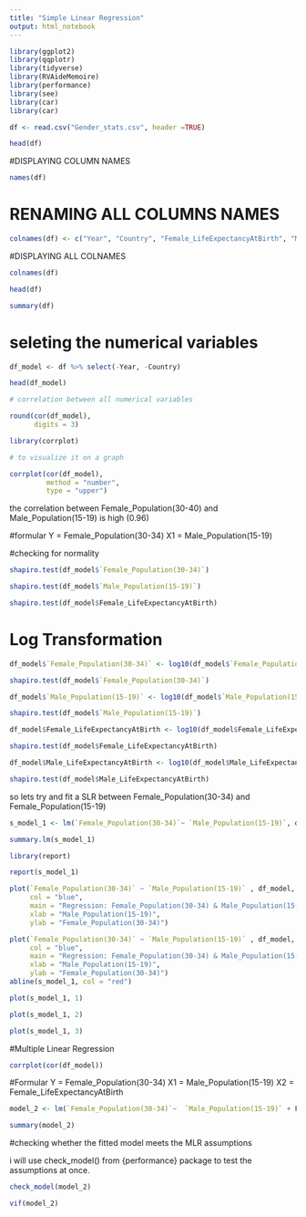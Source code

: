 ```yaml
---
title: "Simple Linear Regression"
output: html_notebook
---
```


```r
library(ggplot2)
library(qqplotr)
library(tidyverse)
library(RVAideMemoire)
library(performance)
library(see)
library(car)
library(car)
```

```r
df <- read.csv("Gender_stats.csv", header =TRUE)
```


```r
head(df)
```

#DISPLAYING COLUMN NAMES
```r
names(df)
```

# RENAMING ALL COLUMNS NAMES
```r
colnames(df) <- c("Year", "Country", "Female_LifeExpectancyAtBirth", "Male_LifeExpectancyAtBirth", "Female_Population(30-34)", "Male_Population(30-34)", "Male_Population(15-19)", "Female_Population(15-19)")
```

#DISPLAYING ALL COLNAMES

```r
colnames(df)
```

```r
head(df)
```

```r
summary(df)
```

# seleting the numerical variables
```r
df_model <- df %>% select(-Year, -Country)
```

```r
head(df_model)
```


```r
# correlation between all numerical variables

round(cor(df_model), 
      digits = 3)
```
```r
library(corrplot)
```


```r
# to visualize it on a graph

corrplot(cor(df_model),
         method = "number",
         type = "upper")
```
the correlation between Female_Population(30-40) and Male_Population(15-19) is high (0.96)

#formular
Y = Female_Population(30-34)
X1 = Male_Population(15-19)


#checking for normality
```r
shapiro.test(df_model$`Female_Population(30-34)`)
```

```r
shapiro.test(df_model$`Male_Population(15-19)`)
```
```r
shapiro.test(df_model$Female_LifeExpectancyAtBirth)
```

# Log Transformation
```r
df_model$`Female_Population(30-34)` <- log10(df_model$`Female_Population(30-34)`)
```

```r
shapiro.test(df_model$`Female_Population(30-34)`)
```
```r
df_model$`Male_Population(15-19)` <- log10(df_model$`Male_Population(15-19)`)
```

```r
shapiro.test(df_model$`Male_Population(15-19)`)
```
```r
df_model$Female_LifeExpectancyAtBirth <- log10(df_model$Female_LifeExpectancyAtBirth)
```

```r
shapiro.test(df_model$Female_LifeExpectancyAtBirth)
```
```r
df_model$Male_LifeExpectancyAtBirth <- log10(df_model$Male_LifeExpectancyAtBirth)
```

```r
shapiro.test(df_model$Male_LifeExpectancyAtBirth)
```


so lets try and fit a SLR between Female_Population(30-34) and Female_Population(15-19)
```r
s_model_1 <- lm(`Female_Population(30-34)`~ `Male_Population(15-19)`, df_model)
```
```r
summary.lm(s_model_1)
```

```r
library(report)
```

```r
report(s_model_1)
```


```r
plot(`Female_Population(30-34)` ~ `Male_Population(15-19)` , df_model,
     col = "blue",
     main = "Regression: Female_Population(30-34) & Male_Population(15-19)",
     xlab = "Male_Population(15-19)",
     ylab = "Female_Population(30-34)")

```
```r
plot(`Female_Population(30-34)` ~ `Male_Population(15-19)` , df_model,
     col = "blue",
     main = "Regression: Female_Population(30-34) & Male_Population(15-19)",
     xlab = "Male_Population(15-19)",
     ylab = "Female_Population(30-34)")
abline(s_model_1, col = "red")
```


```r
plot(s_model_1, 1)
```


```r
plot(s_model_1, 2)
```

```r
plot(s_model_1, 3)
```

#Multiple Linear Regression

```r
corrplot(cor(df_model))
```
#Formular
Y = Female_Population(30-34)
X1 = Male_Population(15-19)
X2 = Female_LifeExpectancyAtBirth


```r
model_2 <- lm(`Female_Population(30-34)`~  `Male_Population(15-19)` + Female_LifeExpectancyAtBirth, df_model) 
```


```r
summary(model_2)
```

#checking whether the fitted model meets the MLR assumptions

i will use check_model() from {performance} package to test the assumptions at once.


```r
check_model(model_2)
```

```r
vif(model_2)
```





